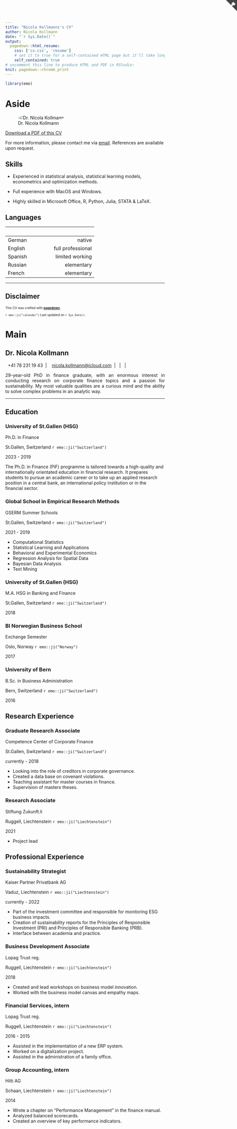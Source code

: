 ```yaml
---
title: "Nicola Kollmanns's CV"
author: Nicola Kollmann
date: "`r Sys.Date()`"
output:
  pagedown::html_resume:
    css: ['cv.css', 'resume']
    # set it to true for a self-contained HTML page but it'll take longer to render
    self_contained: true
# uncomment this line to produce HTML and PDF in RStudio:
knit: pagedown::chrome_print
---
```


```r
library(emo)
```

# Aside

<a href="https://github.com/NicolaKollmann/CV" class="github-corner" aria-label="View source on GitHub"><svg width="35" height="35" viewBox="0 0 250 250" style="fill:#444; color:#f3f9f9; position: absolute; top: 0; border: 0; right: 0;" aria-hidden="true"><path d="M0,0 L115,115 L130,115 L142,142 L250,250 L250,0 Z"></path><path d="M128.3,109.0 C113.8,99.7 119.0,89.6 119.0,89.6 C122.0,82.7 120.5,78.6 120.5,78.6 C119.2,72.0 123.4,76.3 123.4,76.3 C127.3,80.9 125.5,87.3 125.5,87.3 C122.9,97.6 130.6,101.9 134.4,103.2" fill="currentColor" style="transform-origin: 130px 106px;" class="octo-arm"></path><path d="M115.0,115.0 C114.9,115.1 118.7,116.5 119.8,115.4 L133.7,101.6 C136.9,99.2 139.9,98.4 142.2,98.6 C133.8,88.0 127.5,74.4 143.8,58.0 C148.5,53.4 154.0,51.2 159.7,51.0 C160.3,49.4 163.2,43.6 171.4,40.1 C171.4,40.1 176.1,42.5 178.8,56.2 C183.1,58.6 187.2,61.8 190.9,65.4 C194.5,69.0 197.7,73.2 200.1,77.6 C213.8,80.2 216.3,84.9 216.3,84.9 C212.7,93.1 206.9,96.0 205.4,96.6 C205.1,102.4 203.0,107.8 198.3,112.5 C181.9,128.9 168.3,122.5 157.7,114.1 C157.9,116.9 156.7,120.9 152.7,124.9 L141.0,136.5 C139.8,137.7 141.6,141.9 141.8,141.8 Z" fill="currentColor" class="octo-body"></path></svg></a>

```{=html}
<style>.github-corner:hover .octo-arm{animation:octocat-wave 560ms ease-in-out !important;}@keyframes octocat-wave{0%,100%{transform:rotate(0) !important;}20%,60%{transform:rotate(-25deg)}40%,80%{transform:rotate(10deg)}}@media (max-width:500px){.github-corner:hover .octo-arm{animation:none !important;}.github-corner .octo-arm{animation:octocat-wave 560ms ease-in-out !important;}}</style>
```
![Dr. Nicola Kollmann](https://avatars3.githubusercontent.com/u/57948862?s=460&u=258033fc01717effe401fe98fa3bf70054d66d00&v=4){style="border-radius:50%"}

[<i class='fas fa-download'></i> Download a PDF of this CV](https://github.com/NicolaKollmann/CV/raw/master/CV.pdf)

For more information, please contact me via [email](mailto:nicola.kollmann@icloud.com). References are available upon request.

## Skills {#skills}

-   Experienced in statistical analysis, statistical learning models, econometrics and optimization methods.

-   Full experience with MacOS and Windows.

-   Highly skilled in Microsoft Office, R, Python, Julia, STATA & LaTeX.

## Languages {#languages}

|         |                                   |
|:--------|----------------------------------:|
| German  |                            native |
| English |                 full professional |
| Spanish |                   limited working |
| Russian |                        elementary |
| French  |                        elementary |

------------------------------------------------------------------------

## Disclaimer {#disclaimer}

<font size="1">

This CV was crafted with [**pagedown**](https://github.com/rstudio/pagedown).

`r emo::ji("calendar")` Last updated on `r Sys.Date()`.

</font>

# Main

## Dr. Nicola Kollmann {#title}

<i class="fa fa-mobile"></i>   +41 78 231 19 43  \|  <i class="fa fa-envelope"></i>   [nicola.kollmann\@icloud.com](mailto:nicola.kollmann@icloud.com){.email}  \|  [<i class="fa-brands fa-linkedin"></i>](https://www.linkedin.com/in/nicolakollmann/)  \|  [<i class="fa-brands fa-x-twitter"></i>](https://twitter.com/NicolaKollmann)  \|  [<i class="fa-brands fa-github"></i>](https://github.com/NicolaKollmann)

::: {style="text-align: justify"}
29-year-old PhD in finance graduate, with an enormous interest in conducting research on corporate finance topics and a passion for sustainability. My most valuable qualities are a curious mind and the ability to solve complex problems in an analytic way.
:::

------------------------------------------------------------------------

## Education {data-icon="graduation-cap" data-concise="true"}

### University of St.Gallen (HSG)

Ph.D. in Finance

St.Gallen, Switzerland `r emo::ji("Switzerland")`

2023 - 2019

The Ph.D. in Finance (PiF) programme is tailored towards a high-quality and internationally orientated education in financial research. It prepares students to pursue an academic career or to take up an applied research position in a central bank, an international policy institution or in the financial sector.

### Global School in Empirical Research Methods

GSERM Summer Schools

St.Gallen, Switzerland `r emo::ji("Switzerland")`

2021 - 2019

- Computational Statistics
- Statistical Learning and Applications
- Behavioral and Experimental Economics
- Regression Analysis for Spatial Data
- Bayesian Data Analysis
- Text Mining

### University of St.Gallen (HSG)

M.A. HSG in Banking and Finance

St.Gallen, Switzerland `r emo::ji("Switzerland")`

2018

### BI Norwegian Business School

Exchange Semester

Oslo, Norway `r emo::ji("Norway")`

2017

### University of Bern

B.Sc. in Business Administration

Bern, Switzerland `r emo::ji("Switzerland")`

2016

## Research Experience {data-icon="bar-chart"}

### Graduate Research Associate

Competence Center of Corporate Finance

St.Gallen, Switzerland `r emo::ji("Switzerland")`

currently - 2018

-   Looking into the role of creditors in corporate governance.
-   Created a data base on covenant violations.
-   Teaching assistant for master courses in finance.
-   Supervision of masters theses.

### Research Associate

Stiftung Zukunft.li

Ruggell, Liechtenstein `r emo::ji("Liechtenstein")`

2021

-   Project lead

## Professional Experience {data-icon="suitcase"}

### Sustainability Strategist

Kaiser Partner Privatbank AG

Vaduz, Liechtenstein `r emo::ji("Liechtenstein")`

currently - 2022

- Part of the investment committee and responsible for monitoring ESG business impacts.
- Creation of sustainability reports for the Principles of Responsible Investment (PRI) and Principles of Responsible Banking (PRB).
- Interface between academia and practice.  

### Business Development Associate

Lopag Trust reg.

Ruggell, Liechtenstein `r emo::ji("Liechtenstein")`

2018

-   Created and lead workshops on business model innovation.
-   Worked with the business model canvas and empathy maps.

### Financial Services, intern

Lopag Trust reg.

Ruggell, Liechtenstein `r emo::ji("Liechtenstein")`

2016 - 2015

-   Assisted in the implementation of a new ERP system.
-   Worked on a digitalization project.
-   Assisted in the administration of a family office.

### Group Accounting, intern

Hilti AG

Schaan, Liechtenstein `r emo::ji("Liechtenstein")`

2014

-   Wrote a chapter on "Performance Management" in the finance manual.
-   Analyzed balanced scorecards.
-   Created an overview of key performance indicators.
